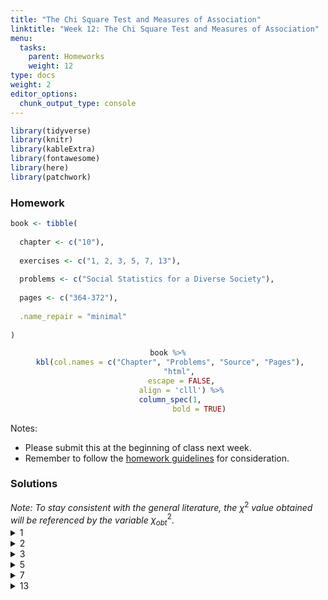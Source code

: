 ```yaml
---
title: "The Chi Square Test and Measures of Association"
linktitle: "Week 12: The Chi Square Test and Measures of Association"
menu:
  tasks:
    parent: Homeworks
    weight: 12
type: docs
weight: 2
editor_options: 
  chunk_output_type: console
---
```


```r
library(tidyverse)
library(knitr)
library(kableExtra)
library(fontawesome)
library(here)
library(patchwork)
```

<style>
span.boxed {
  border: 0px solid #FFFFFF;
  padding: 5px;
  color: #FFFFFF;
  background-color: #005b96;
  display: inline;
} 

table {
   margin-left: auto;
   margin-right: auto;
}

table thead th { border-bottom: 1px solid #ddd; 
}

th, td { padding: 5px; 
}

tr:nth-child(even) { background: #ffffff; 
}
</style>

### Homework
```r
book <- tibble(
  
  chapter <- c("10"),
  
  exercises <- c("1, 2, 3, 5, 7, 13"),
  
  problems <- c("Social Statistics for a Diverse Society"),
  
  pages <- c("364-372"),
  
  .name_repair = "minimal"
  
)
```

<center>
```r
book %>%
  kbl(col.names = c("Chapter", "Problems", "Source", "Pages"), 
      "html", 
      escape = FALSE,
      align = 'clll') %>%
  column_spec(1, 
              bold = TRUE)
```
</center>

Notes: 

- Please submit this at the beginning of class next week.
- Remember to follow the [homework guidelines](/tasks/#homeworks) for consideration.

<!--
to the Submission Portal on [ecampus](https://ecampus.wvu.edu/){target="_blank"} by 11:59 PM next Wednesday.<br>
-->

### Solutions
<!--
*Posted after class day and time next week.*
-->
*Note: To stay consistent with the general literature, the* $\chi^2$ *value obtained will be referenced by the variable* $\chi^2_{obt}$.
<details><summary>1</summary>
<p>

a. We have 
\begin{align}
df &= (3-1)\cdot(2-1)\\
   &= 2
\end{align}
yielding <span class="boxed">2 degrees of freedom</span>.

b. We have $\chi^2 = 3.311$. With $\chi^2_{obt} =  0.191 > \alpha = 0.01$, <span class="boxed">we fail to reject $H_0$ and conclude that sex and opinion of whether or not people can be trusted are likely independent</span>. Specifically, similar percentages of men ($34.94$%) and women ($29.7$%) felt that people can be trusted.

c. If $\alpha = 0.05$, $\chi^2_{obt} =  0.191$ would still be greater and thus <span class="boxed">we would still reject $H_0$</span>.

d. We have $\lambda = 0.000$ implying that there <span class="boxed">is no proportional reduction of error using sex to predict whether or not people can be trusted</span>.

</p>
</details>

<details><summary>2</summary>
<p>
a. There does not appear to be a relationship between gender and views on restoring the voting rights of felons in prison. $30$% of respondents supported restoring the voting rights of felons in prison, with only a slightly greater percentage of men ($31$%) reporting such compared to women ($28$%). 
<div align="center">
<div style="width: 50%; margin:0 left;text-align: left;">
```r
views <- tibble(
  
  `Restoring Voting Rights` = c("Support", 
                                "Oppose",
                                "Total"),
  
  Men = c("31%", 
          "69%",
          "100%"),
  
  Women = c("28%", 
            "71%",
            "99%"),
  
  Total = c("30%", 
            "70%",
            "100%")
  
) 

views %>%
  kable(align = 'lccc',
        booktabs = TRUE, 
        linesep = "",
        escape = FALSE) %>%
  kable_styling(full_width = FALSE) 
```
</div>
</div>

b. We <span class="boxed">fail to reject $H_0$ of no relationship and conclude that there is not a relationship between gender and views on restoring the voting rights of felons in prison at the $0.05$ $\alpha$ level</span>. 
</p>
</details>

<details><summary>3</summary>
<p>
a. <span class="boxed">A higher percentage of White respondents ($38.14$%), compared to Black respondents ($23$%), reported that people could be trusted</span>.

b. <span class="boxed">For Black respondents, a slightly higher percentage of men ($15.1$%) compared to women ($12.5$%) reported that people could be trusted</span>.

c. For 
- Whites with $\chi^2 = 2.395$, <span class="boxed">we fail to reject $H_0$.</span>
- Blacks with $\chi^2 = 0.233$, <span class="boxed">we fail to reject $H_0$</span>.
It is also worth noting that two of the cells have expected counts less than 5 so results should be cautiously interpreted. It would likely be beneficial to repeat the study with a larger sample size.

</p>
</details>

<details><summary>5</summary>
<p>
a. <span class="boxed">We will make 2,973 errors</span> since we predict that all victims fall in the modal category (White) where
\begin{align}
E_1 &= 6084 – 3111\\
   &= 2973
\end{align}

b. For 
- White offenders, we could make <span class="boxed">373 errors</span>
- Black offenders, we could make <span class="boxed">493 errors</span>
- Other offenders, we would make <span class="boxed">42 errors</span> given $E_2 = 908$. 

c.	The proportional reduction in error is then 
\begin{align}
\dfrac{2973 – 908}{2973} & \approx 0.6946
\end{align}
This indicates a very strong relationship between the two variables. <span class="boxed">We can reduce the error in predicting victim’s race based upon race of offender by 69.46%</span>.

</p>
</details>

<details><summary>7</summary>
<p>
<div style="padding-left: 30px;">
We have
</div>
<div align="center">
<div style="width: 90%; margin:0 left;text-align: left;">
```r
demographics <- tibble(
  
  `Race/Status` = c("White/First-Generation", 
                    "White/Nonfirst-Generation",
                    "Black/First-Generation",
                    "Black/Nonfirst-Generation",
                    "Native American/First-Generation",
                    "Native American/Nonfirst-Generation",
                    "Hispanic/First-Generation",
                    "Hispanic/Nonfirst-Generation",
                    "Asian American/First-Generation",
                    "Asian American/Nonfirst-Generation",
                    "$\\chi^2 = 7.51$"),
  
  "$f_0$" = c(1742,
             2392,
             102,
             119,
             41,
             45,
             19,
             25,
             6,
             22,
             ""),
  
 "$f_e$" = c(1749.6,
            2384.4,
            93.5,
            127.5,
            36.4,
            49.6,
            18.6,
            25.4,
            11.9,
            16.1,
            ""),
  
  "$f_0-f_e$" = c(-7.6,
                 7.6,
                 8.5,
                 -8.5,
                 4.6,
                 -4.6,
                 0.4,
                 -0.4,
                 -5.9,
                 5.9,
                 ""),
 
 "$(f_0-f_e)^2$"= c(57.76,
                    57.76,
                    72.25,
                    72.25,
                    21.16,
                    21.16,
                    0.16,
                    0.16,
                    34.81,
                    34.81,
                    ""),
 
 "$\\dfrac{(f_0-f_e)^2}{f_e}$"= c(0.03,
                                 0.02,
                                 0.77,
                                 0.57,
                                 0.58,
                                 0.43,
                                 0.01,
                                 0.01,
                                 2.93,
                                 2.16,
                                 "")
  
) 

demographics %>%
  kable(align = 'lccccc',
        booktabs = TRUE, 
        linesep = "",
        escape = FALSE) %>%
  kable_styling(full_width = FALSE) 
```
</div>
</div>
<div style="padding-left: 30px;">
<span class="boxed">So $\chi^2 = 7.51$ with $df = (2-1)\cdot(5-1) = 4$ implying we would fail to reject $H_0$</span>. The probability of $\chi^2_{obt}$ is between $(0.20, 0.10)>\alpha = 0.05$.
</div>
</p>
</details>

<details><summary>13</summary>
<p>
<div style="padding-left: 30px;">
For
</div>
- Gender, the model is significant at the $0.01 \alpha$ level, <span class="boxed">indicating a likely significant relationship between the variables</span>. Though males contribute to more violent onset, in proportional terms, females exhibit a higher prevalence rate, in that $18.32$% of females exhibit violent onset compared with $11.71$% of males. 

- Age at first offense, the model is significant at the $0.01 \alpha$ level, <span class="boxed">indicating a likely significant relationship between age at first offense and violent onset</span>. Violent onset is more likely among the group 14 years and older ($14.74$%) than those less than 14 years of age at first onset ($9.67$%). 
</p>
</details>